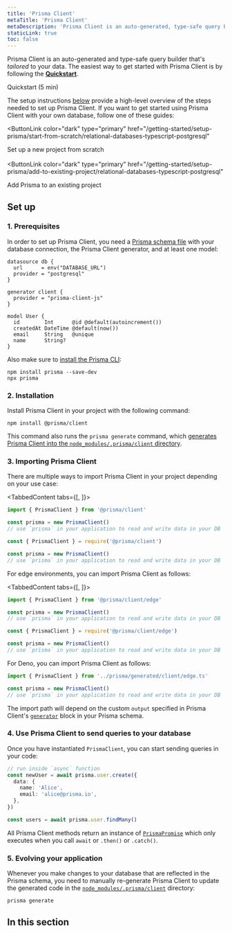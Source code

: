 ```yaml
---
title: 'Prisma Client'
metaTitle: 'Prisma Client'
metaDescription: 'Prisma Client is an auto-generated, type-safe query builder generated based on the models and attributes of your Prisma schema.'
staticLink: true
toc: false
---
```


<TopBlock>

Prisma Client is an auto-generated and type-safe query builder that's _tailored_ to your data. The easiest way to get started with Prisma Client is by following the **[Quickstart](/getting-started/quickstart)**.

<ButtonLink color="dark" type="primary" href="/getting-started/quickstart">
  Quickstart (5 min)
</ButtonLink>

The setup instructions [below](#set-up) provide a high-level overview of the steps needed to set up Prisma Client. If you want to get started using Prisma Client with your own database, follow one of these guides:

<ButtonLink
  color="dark"
  type="primary"
  href="/getting-started/setup-prisma/start-from-scratch/relational-databases-typescript-postgresql"
>
  Set up a new project from scratch
</ButtonLink>
<br />
<br />
<ButtonLink
  color="dark"
  type="primary"
  href="/getting-started/setup-prisma/add-to-existing-project/relational-databases-typescript-postgresql"
>
  Add Prisma to an existing project
</ButtonLink>

</TopBlock>

## Set up

### 1. Prerequisites

In order to set up Prisma Client, you need a [Prisma schema file](/concepts/components/prisma-schema) with your database connection, the Prisma Client generator, and at least one model:

```prisma file=schema.prisma
datasource db {
  url      = env("DATABASE_URL")
  provider = "postgresql"
}

generator client {
  provider = "prisma-client-js"
}

model User {
  id        Int      @id @default(autoincrement())
  createdAt DateTime @default(now())
  email     String   @unique
  name      String?
}
```

Also make sure to [install the Prisma CLI](/orm/reference/prisma-cli-reference#installation):

```
npm install prisma --save-dev
npx prisma
```

### 2. Installation

Install Prisma Client in your project with the following command:

```
npm install @prisma/client
```

This command also runs the `prisma generate` command, which [generates Prisma Client into the `node_modules/.prisma/client` directory](working-with-prismaclient/generating-prisma-client#the-prismaclient-npm-package).

### 3. Importing Prisma Client

There are multiple ways to import Prisma Client in your project depending on your use case:

<TabbedContent tabs={[<FileWithIcon text="TypeScript" icon="file"/>, <FileWithIcon text="JavaScript" icon="file"/>]}>

<tab>

```ts
import { PrismaClient } from '@prisma/client'

const prisma = new PrismaClient()
// use `prisma` in your application to read and write data in your DB
```

</tab>

<tab>

```js
const { PrismaClient } = require('@prisma/client')

const prisma = new PrismaClient()
// use `prisma` in your application to read and write data in your DB
```

</tab>

</TabbedContent>

For edge environments, you can import Prisma Client as follows:

<TabbedContent tabs={[<FileWithIcon text="TypeScript" icon="file"/>, <FileWithIcon text="JavaScript" icon="file"/>]}>

<tab>

```ts
import { PrismaClient } from '@prisma/client/edge'

const prisma = new PrismaClient()
// use `prisma` in your application to read and write data in your DB
```

</tab>

<tab>

```js
const { PrismaClient } = require('@prisma/client/edge')

const prisma = new PrismaClient()
// use `prisma` in your application to read and write data in your DB
```

</tab>

</TabbedContent>

For Deno, you can import Prisma Client as follows:

```ts file=lib/prisma.ts
import { PrismaClient } from '../prisma/generated/client/edge.ts'

const prisma = new PrismaClient()
// use `prisma` in your application to read and write data in your DB
```

The import path will depend on the custom `output` specified in Prisma Client's [`generator`](/orm/reference/prisma-schema-reference#fields-1) block in your Prisma schema.

### 4. Use Prisma Client to send queries to your database

Once you have instantiated `PrismaClient`, you can start sending queries in your code:

```ts
// run inside `async` function
const newUser = await prisma.user.create({
  data: {
    name: 'Alice',
    email: 'alice@prisma.io',
  },
})

const users = await prisma.user.findMany()
```

<Admonition type="info">

All Prisma Client methods return an instance of [`PrismaPromise`](../../../orm/reference/prisma-client-reference#prismapromise-behavior) which only executes when you call `await` or `.then()` or `.catch()`.

</Admonition>

### 5. Evolving your application

Whenever you make changes to your database that are reflected in the Prisma schema, you need to manually re-generate Prisma Client to update the generated code in the [`node_modules/.prisma/client`](working-with-prismaclient/generating-prisma-client#the-prismaclient-npm-package) directory:

```
prisma generate
```

## In this section

<Subsections />
